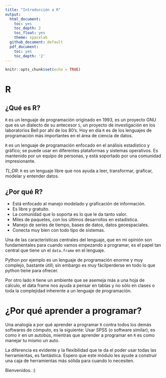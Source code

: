 ```yaml
---
title: "Introducción a R"
output:
  html_document:
    toc: yes
    toc_depth: 2
    toc_float: yes
    theme: spacelab
  github_document: default
  pdf_document:
    toc: yes
    toc_depth: '2'
---
```


```r
knitr::opts_chunk$set(echo = TRUE)

```

# R 
	
## ¿Qué es R? 

`R` es un lenguaje de programación originado en 1993, es un proyecto GNU 
que es un dialecto de su antecesor `S`, un proyecto de investigación en los 
laboratorios Bell por ahí de los 80's. Hoy en día `R` es de los lenguajes de 
programación más importantes en el área de ciencia de datos.

`R` es un lenguaje de programación enfocado en el análisis estadístico y gráfico;
se puede usar en diferentes plataformas y sistemas operativos. Es mantenido por un 
equipo de personas, y está soportado por una comunidad impresionante. 


*TL;DR*: `R` es un lenguaje libre que nos ayuda a leer, transformar, graficar, 
modelar y entender datos.

## ¿Por qué R?

- Está enfocado al manejo modelado y graficación de información.
- Es  libre y gratuito.
- La comunidad que lo soporta es lo que le da tanto valor.
- Miles de paquetes, con los últimos desarrollos en estadística.
- Manejo de series de tiempo, bases de datos, datos geoespaciales.
- Conecta muy bien con todo tipo de sistemas.

Una de las características centrales del lenguaje, que en mi opinión son 
fundamentales para cuando vamos empezando a programar, es el papel tan central 
que tiene un el `data.frame` en el lenguaje. 

Python por ejemplo es un lenguaje de programación enorme y muy complejo, 
bastante útill; sin embargo es muy fácilperderse en todo lo que python 
tiene para ofrecer. 

Por otro lado `R` tiene un ambiente que se asemeja más a una hoja de cálculo, 
el data frame nos ayuda a pensar en tablas y no sólo en clases o toda la complejidad
inherente a un lenguaje de programación. 


# ¿Por qué aprender a programar? 

Una analogía a por qué aprender a programar `R` contra todos los demás softwares 
de cómputo, es la siguiente: Usar SPSS (o software similar), es como ir en un 
autobús, mientras que aprender a programar en `R` es como manejar tu mismo un auto. 

La diferencia es evidente y la flexibilidad que te da el poder usar todas las 
herramientas, es fantástica. Espero que este módulo les ayude a construír una 
caja de herramientas más sólida para cuando lo necesiten. 

Bienvenidos. :)

